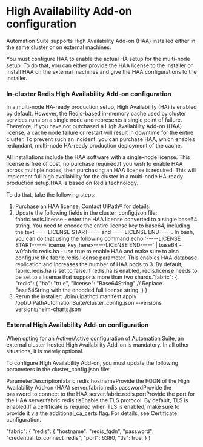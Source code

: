 ﻿# High Availability Add-on configuration

Automation Suite supports High Availability Add-on (HAA) installed either in the same cluster or on external machines.

You must configure HAA to enable the actual HA setup for the multi-node setup. To do that, you can either provide the HAA license to the installer or install HAA on the external machines and give the HAA configurations to the installer.

### In-cluster Redis High Availability Add-on configuration

In a multi-node HA-ready production setup, High Availability (HA) is enabled by default. However, the Redis-based in-memory cache used by cluster services runs on a single node and represents a single point of failure. Therefore, if you have not purchased a High Availability Add-on (HAA) license, a cache node failure or restart will result in downtime for the entire cluster. To prevent such an incident, you can purchase HAA, which enables redundant, multi-node HA-ready production deployment of the cache.

All installations include the HAA software with a single-node license. This license is free of cost, no purchase required.If you wish to enable HAA across multiple nodes, then purchasing an HAA license is required. This will implement full high availability for the cluster in a multi-node HA-ready production setup.HAA is based on Redis technology.

To do that, take the following steps:

1. Purchase an HAA license. Contact UiPath® for details.
2. Update the following fields in the cluster_config.json
                    file: fabric.redis.license - enter the
                        HAA license converted to a single base64 string. You need to encode the
                        entire license key to base64, including the text -----LICENSE
                            START----- and -----LICENSE END-----. In bash, you can do that
                        using the following command:echo '-----LICENSE START-----<license_key_here>-----LICENSE END-----' | base64 -w0fabric.redis.ha - use true to enable
                            HAA and make sure to also configure the
                                fabric.redis.license parameter. This enables HAA
                            database replication and increases the number of HAA pods to 3. By
                            default, fabric.redis.ha is set to
                                false.If
                                redis.ha is enabled, redis.license
                            needs to be set to a license that supports more than two shards."fabric": {
    "redis": { 
        "ha": "true",
        "license": "Base64String" // Replace Base64String with the encoded full license string.
    }
}
3. Rerun the installer: ./bin/uipathctl manifest apply /opt/UiPathAutomationSuite/cluster_config.json --versions versions/helm-charts.json


### External High Availability Add-on configuration

When opting for an Active/Active configuration of Automation Suite, an external cluster-hosted High Availability Add-on is mandatory. In all other situations, it is merely optional.

To configure High Availability Add-on, you must update the following parameters in the cluster_config.json file:

ParameterDescriptionfabric.redis.hostnameProvide the FQDN of the High Availability Add-on (HAA) server.fabric.redis.passwordProvide the password to connect to the HAA server.fabric.redis.portProvide the port for the HAA server.fabric.redis.tlsEnable the TLS protocol. By default, TLS is enabled.If a certificate is required when TLS is enabled, make sure to provide it via the additional_ca_certs flag. For details, see Certificate configuration.

"fabric": {
  "redis": {
    "hostname": "redis_fqdn",
    "password": "credential_to_connect_redis",
    "port": 6380,
    "tls": true,
  }
}

